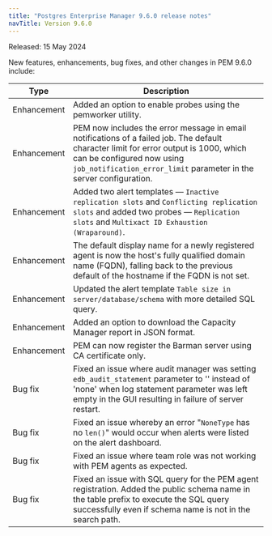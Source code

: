 ```yaml
---
title: "Postgres Enterprise Manager 9.6.0 release notes"
navTitle: Version 9.6.0
---
```


Released: 15 May 2024

New features, enhancements, bug fixes, and other changes in PEM 9.6.0 include:

| Type         | Description                                                                                                                                                                                                                              |
|--------------|------------------------------------------------------------------------------------------------------------------------------------------------------------------------------------------------------------------------------------------|
| Enhancement  | Added an option to enable probes using the pemworker utility.                                                                                                                                                                            |
| Enhancement  | PEM now includes the error message in email notifications of a failed job. The default character limit for error output is 1000, which can be configured now using `job_notification_error_limit` parameter in the server configuration. |
| Enhancement  | Added two alert templates &mdash; `Inactive replication slots` and `Conflicting replication slots` and added two probes &mdash; `Replication slots` and `Multixact ID Exhaustion (Wraparound)`.                                          |
| Enhancement  | The default display name for a newly registered agent is now the host's fully qualified domain name (FQDN), falling back to the previous default of the hostname if the FQDN is not set.                                                 |
| Enhancement  | Updated the alert template `Table size in server/database/schema` with more detailed SQL query.                                                                                                                                          |
| Enhancement  | Added an option to download the Capacity Manager report in JSON format.                                                                                                                                                                  |
| Enhancement  | PEM can now register the Barman server using CA certificate only.                                                                                                                                                                        |
| Bug&nbsp;fix | Fixed an issue where audit manager was setting `edb_audit_statement` parameter to '' instead of 'none' when log statement parameter was left empty in the GUI resulting in failure of server restart.                                    |
| Bug&nbsp;fix | Fixed an issue whereby an error "`NoneType` has no `len()`" would occur when alerts were listed on the alert dashboard.                                                                                                                  |
| Bug&nbsp;fix | Fixed an issue where team role was not working with PEM agents as expected.                                                                                                                                                              |
| Bug&nbsp;fix | Fixed an issue with SQL query for the PEM agent registration. Added the public schema name in the table prefix to execute the SQL query successfully even if schema name is not in the search path.                                      |
